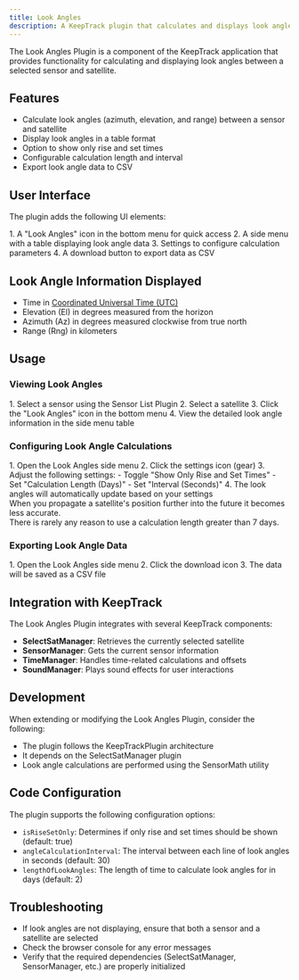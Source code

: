 ```yaml
---
title: Look Angles
description: A KeepTrack plugin that calculates and displays look angles between a selected sensor and satellite.
---
```



The Look Angles Plugin is a component of the KeepTrack application that provides functionality for calculating and displaying look angles between a selected sensor and satellite.

## Features

- Calculate look angles (azimuth, elevation, and range) between a sensor and satellite
- Display look angles in a table format
- Option to show only rise and set times
- Configurable calculation length and interval
- Export look angle data to CSV

## User Interface

The plugin adds the following UI elements:

<Steps>
1. A "Look Angles" icon in the bottom menu for quick access
2. A side menu with a table displaying look angle data
3. Settings to configure calculation parameters
4. A download button to export data as CSV
</Steps>

## Look Angle Information Displayed

- Time in [Coordinated Universal Time (UTC)](https://en.wikipedia.org/wiki/Coordinated_Universal_Time)
- Elevation (El) in degrees measured from the horizon
- Azimuth (Az) in degrees measured clockwise from true north
- Range (Rng) in kilometers

## Usage

### Viewing Look Angles
<Steps>
1. Select a sensor using the Sensor List Plugin
2. Select a satellite
3. Click the "Look Angles" icon in the bottom menu
4. View the detailed look angle information in the side menu table
</Steps>

### Configuring Look Angle Calculations
<Steps>
1. Open the Look Angles side menu
2. Click the settings icon (gear)
3. Adjust the following settings:
   - Toggle "Show Only Rise and Set Times"
   - Set "Calculation Length (Days)"
   - Set "Interval (Seconds)"
4. The look angles will automatically update based on your settings
</Steps>

<Aside>
   When you propagate a satellite's position further into the future it becomes less accurate.<br/>
   There is rarely any reason to use a calculation length greater than 7 days.
</Aside>

### Exporting Look Angle Data
<Steps>
1. Open the Look Angles side menu
2. Click the download icon
3. The data will be saved as a CSV file
</Steps>

## Integration with KeepTrack

The Look Angles Plugin integrates with several KeepTrack components:

- **SelectSatManager**: Retrieves the currently selected satellite
- **SensorManager**: Gets the current sensor information
- **TimeManager**: Handles time-related calculations and offsets
- **SoundManager**: Plays sound effects for user interactions

## Development

When extending or modifying the Look Angles Plugin, consider the following:

- The plugin follows the KeepTrackPlugin architecture
- It depends on the SelectSatManager plugin
- Look angle calculations are performed using the SensorMath utility

## Code Configuration

The plugin supports the following configuration options:

- `isRiseSetOnly`: Determines if only rise and set times should be shown (default: true)
- `angleCalculationInterval`: The interval between each line of look angles in seconds (default: 30)
- `lengthOfLookAngles`: The length of time to calculate look angles for in days (default: 2)

## Troubleshooting

- If look angles are not displaying, ensure that both a sensor and a satellite are selected
- Check the browser console for any error messages
- Verify that the required dependencies (SelectSatManager, SensorManager, etc.) are properly initialized